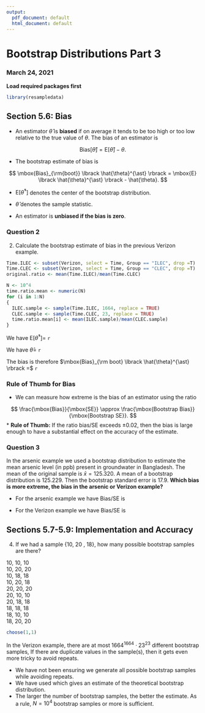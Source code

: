 ```yaml
---
output:
  pdf_document: default
  html_document: default
---
```

# Bootstrap Distributions Part 3
### March 24, 2021

**Load required packages first**
```r
library(resampledata)
```

## Section 5.6: Bias

* An estimator $\hat{\theta}$ is **biased** if on average it tends to be too high or too low relative to the true value of $\theta$. The bias of an estimator is

$$ 
\mbox{Bias}\lbrack \hat{\theta} \rbrack = \mbox{E} \lbrack \hat{\theta} \rbrack - \theta. 
$$

* The bootstrap estimate of bias is
 
$$
\mbox{Bias}_{\rm{boot}} \lbrack \hat{\theta}^{\ast} \rbrack =  \mbox{E} \lbrack \hat{\theta}^{\ast} \rbrack - \hat{\theta}.
$$

+ $\mbox{E} \lbrack \hat{\theta}^{\ast} \rbrack$ denotes the center of the bootstrap distribution.

+ $\hat{\theta}$ denotes the sample statistic.

* An estimator is **unbiased if the bias is zero**.

### Question 2

2. Calculate the bootstrap estimate of bias in the previous Verizon example.

```r
Time.ILEC <- subset(Verizon, select = Time, Group == "ILEC", drop =T)
Time.CLEC <- subset(Verizon, select = Time, Group == "CLEC", drop =T)
original.ratio <- mean(Time.ILEC)/mean(Time.CLEC)

N <- 10^4
time.ratio.mean <- numeric(N)
for (i in 1:N)
{
  ILEC.sample <- sample(Time.ILEC, 1664, replace = TRUE)
  CLEC.sample <- sample(Time.CLEC, 23, replace = TRUE)
  time.ratio.mean[i] <- mean(ILEC.sample)/mean(CLEC.sample)
}
```

We have $\mbox{E} \lbrack \hat{\theta}^{\ast} \rbrack =$ `r `

We have $\hat{\theta} =$ `r `

The bias is therefore $\mbox{Bias}_{\rm boot} \lbrack \hat{\theta}^{\ast} \rbrack =$ `r `

### Rule of Thumb for Bias

* We can measure how extreme is the bias of an estimator using the ratio

$$
\frac{\mbox{Bias}}{\mbox{SE}} \approx  \frac{\mbox{Bootstrap Bias}}{\mbox{Bootstrap SE}}.
$$
* **Rule of Thumb:** If the ratio bias/SE exceeds $\pm 0.02$, then the bias is large enough to have a substantial effect on the accuracy of the estimate.

### Question 3 

In the arsenic example  we used a bootstrap distribution to estimate the mean arsenic level (in ppb) present in groundwater in Bangladesh. The mean of the original sample is $\bar{x} = 125.320$. A mean of a bootstrap distribution is $125.229$. Then the bootstrap standard error is 17.9. **Which bias is more extreme, the bias in the arsenic or Verizon example?**

* For the arsenic example we have Bias/SE is 


* For the Verizon example we have Bias/SE is 


## Sections 5.7-5.9: Implementation and Accuracy

4. If we had a sample {10,  20 , 18}, how many possible bootstrap samples are there?

10, 10, 10  
10, 20, 20  
10, 18, 18  
10, 20, 18  
20, 20, 20  
20, 10, 10  
20, 18, 18  
18, 18, 18  
18, 10, 10  
18, 20, 20  

```r
choose(1,1)
```

In the Verizon example, there are at most $1664^{1664} \cdot 23^{23}$ different bootstrap samples, If there are duplicate values in the sample(s), then it gets even more tricky to avoid repeats.

* We have not been ensuring we generate all possible bootstrap samples while avoiding repeats.  
* We have used \textbf{Monte Carlo sampling} which gives an estimate of the theoretical bootstrap distribution.  
* The larger the number of bootstrap samples, the better the estimate. As a rule, $N=10^4$ bootstrap samples or more is sufficient.  

